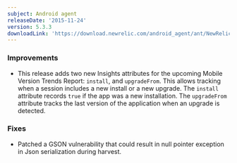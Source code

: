 ```yaml
---
subject: Android agent
releaseDate: '2015-11-24'
version: 5.3.3
downloadLink: 'https://download.newrelic.com/android_agent/ant/NewRelic_Android_Agent_5.3.3.zip'
---
```


### Improvements

* This release adds two new Insights attributes for the upcoming Mobile Version Trends Report: `install`, and `upgradeFrom`. This allows tracking when a session includes a new install or a new upgrade. The `install` attribute records `true` if the app was a new installation. The `upgradeFrom` attribute tracks the last version of the application when an upgrade is detected.

### Fixes

* Patched a GSON vulnerability that could result in null pointer exception in Json serialization during harvest.
